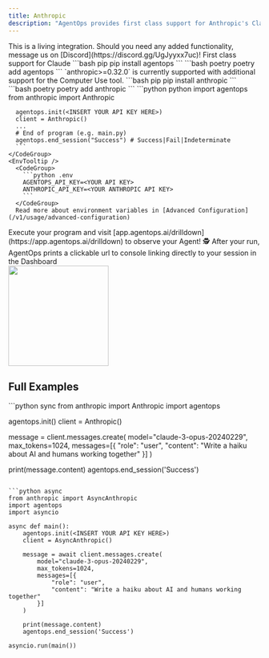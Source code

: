 ```yaml
---
title: Anthropic
description: "AgentOps provides first class support for Anthropic's Claude"
---
```



<Note>
This is a living integration. Should you need any added functionality, message us on [Discord](https://discord.gg/UgJyyxx7uc)!
</Note>

<Card title="Anthropic" icon="robot" href="https://www.anthropic.com">
    First class support for Claude
</Card>

<Steps>
  <Step title="Install the AgentOps SDK">
    <CodeGroup>
      ```bash pip 
      pip install agentops
      ```
      ```bash poetry
      poetry add agentops
      ```
    </CodeGroup>
  </Step>
  <Step title="Install the Anthropic SDK">
    <Note>
      `anthropic>=0.32.0` is currently supported with additional support for the Computer Use tool.
    </Note>
    <CodeGroup>
      ```bash pip
      pip install anthropic
      ```
      ```bash poetry
      poetry add anthropic
      ```
    </CodeGroup>
  </Step>
  <Step title="Add 3 lines of code">
    <CodeTooltip/>
    <CodeGroup>
      ```python python
      import agentops
      from anthropic import Anthropic
      
      agentops.init(<INSERT YOUR API KEY HERE>)
      client = Anthropic()
      ...
      # End of program (e.g. main.py)
      agentops.end_session("Success") # Success|Fail|Indeterminate
      ```
    </CodeGroup>
    <EnvTooltip />
      <CodeGroup>
        ```python .env
        AGENTOPS_API_KEY=<YOUR API KEY>
        ANTHROPIC_API_KEY=<YOUR ANTHROPIC API KEY>
        ```
      </CodeGroup>
      Read more about environment variables in [Advanced Configuration](/v1/usage/advanced-configuration)
  </Step>
  <Step title="Run your Agent">
    Execute your program and visit [app.agentops.ai/drilldown](https://app.agentops.ai/drilldown) to observe your Agent! 🕵️
    <Tip>
      After your run, AgentOps prints a clickable url to console linking directly to your session in the Dashboard
    </Tip>
    <div/>
    <Frame type="glass" caption="Clickable link to session">
      <img height="200" src="https://github.com/AgentOps-AI/agentops/blob/cf67191f13e0e2a09446a61b7393e1810b3eee95/docs/images/link-to-session.gif?raw=true" />
    </Frame>
  </Step>
</Steps>

## Full Examples

<CodeGroup>
  ```python sync
  from anthropic import Anthropic
  import agentops

  agentops.init(<INSERT YOUR API KEY HERE>)
  client = Anthropic()

  message = client.messages.create(
      model="claude-3-opus-20240229",
      max_tokens=1024,
      messages=[{
          "role": "user",
          "content": "Write a haiku about AI and humans working together"
      }]
  )

  print(message.content)
  agentops.end_session('Success')
  ```

  ```python async
  from anthropic import AsyncAnthropic
  import agentops
  import asyncio

  async def main():
      agentops.init(<INSERT YOUR API KEY HERE>)
      client = AsyncAnthropic()

      message = await client.messages.create(
          model="claude-3-opus-20240229",
          max_tokens=1024,
          messages=[{
              "role": "user",
              "content": "Write a haiku about AI and humans working together"
          }]
      )

      print(message.content)
      agentops.end_session('Success')

  asyncio.run(main())
  ```
</CodeGroup>

<script type="module" src="/scripts/github_stars.js"></script>
<script type="module" src="/scripts/link_to_api_button.js"></script>
<script type="module" src="/scripts/scroll-img-fadein-animation.js"></script>
<script type="module" src="/scripts/button_heartbeat_animation.js"></script>
<script type="css" src="/styles/styles.css"></script>
<script type="module" src="/scripts/adjust_api_dynamically.js"></script>
